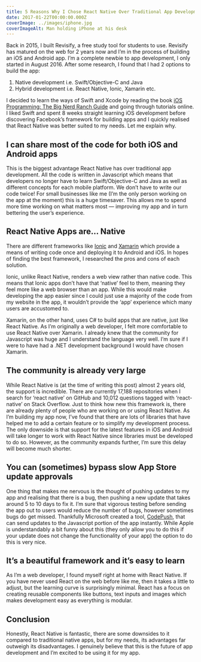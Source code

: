 ```yaml
---
title: 5 Reasons Why I Chose React Native Over Traditional App Development
date: 2017-01-22T00:00:00.000Z
coverImage: ../images/iphone.jpg
coverImageAlt: Man holding iPhone at his desk
---
```


Back in 2015, I built Revisify, a free study tool for students to use. Revisify has matured on the web for 2 years now and I’m in the process of building an iOS and Android app. I’m a complete newbie to app development, I only started in August 2016. After some research, I found that I had 2 options to build the app:

1.  Native development i.e. Swift/Objective-C and Java
2.  Hybrid development i.e. React Native, Ionic, Xamarin etc.

I decided to learn the ways of Swift and Xcode by reading the book [iOS Programming: The Big Nerd Ranch Guide](http://amzn.eu/1SjzQhK) and going through tutorials online. I liked Swift and spent 8 weeks straight learning iOS development before discovering Facebook’s framework for building apps and I quickly realised that React Native was better suited to my needs. Let me explain why.

## I can share most of the code for both iOS and Android apps

This is the biggest advantage React Native has over traditional app development. All the code is written in Javascript which means that developers no longer have to learn Swift/Objective-C and Java as well as different concepts for each mobile platform. We don’t have to write our code twice! For small businesses like me (I’m the only person working on the app at the moment) this is a huge timesaver. This allows me to spend more time working on what matters most — improving my app and in turn bettering the user’s experience.

## React Native Apps are… Native

There are different frameworks like [Ionic](https://www.ionicframwork.com) and [Xamarin](https://ionicframework.com) which provide a means of writing code once and deploying it to Android and iOS. In hopes of finding the best framework, I researched the pros and cons of each solution.

Ionic, unlike React Native, renders a web view rather than native code. This means that Ionic apps don’t have that ‘native’ feel to them, meaning they feel more like a web browser than an app. While this would make developing the app easier since I could just use a majority of the code from my website in the app, it wouldn’t provide the ‘app’ experience which many users are accustomed to.

Xamarin, on the other hand, uses C# to build apps that are native, just like React Native. As I’m originally a web developer, I felt more comfortable to use React Native over Xamarin. I already knew that the community for Javascript was huge and I understand the language very well. I’m sure if I were to have had a .NET development background I would have chosen Xamarin.

## The community is already very large

While React Native is (at the time of writing this post) almost 2 years old, the support is incredible. There are currently 17,188 repositories when I search for ‘react native’ on GitHub and 10,012 questions tagged with ‘react-native’ on Stack Overflow. Just to think how new this framework is, there are already plenty of people who are working on or using React Native. As I’m building my app now, I’ve found that there are lots of libraries that have helped me to add a certain feature or to simplify my development process. The only downside is that support for the latest features in iOS and Android will take longer to work with React Native since libraries must be developed to do so. However, as the community expands further, I’m sure this delay will become much shorter.

## You can (sometimes) bypass slow App Store update approvals

One thing that makes me nervous is the thought of pushing updates to my app and realising that there is a bug, then pushing a new update that takes around 5 to 10 days to fix it. I’m sure that vigorous testing before sending the app out to users would reduce the number of bugs, however sometimes bugs do get missed. Thankfully Microsoft created a tool, [CodePush](https://microsoft.github.io/code-push/), that can send updates to the Javascript portion of the app instantly. While Apple is understandably a bit funny about this (they only allow you to do this if your update does not change the functionality of your app) the option to do this is very nice.

## It’s a beautiful framework and it’s easy to learn

As I’m a web developer, I found myself right at home with React Native. If you have never used React on the web before like me, then it takes a little to adjust, but the learning curve is surprisingly minimal. React has a focus on creating reusable components like buttons, text inputs and images which makes development easy as everything is modular.

## Conclusion

Honestly, React Native is fantastic, there are some downsides to it compared to traditional native apps, but for my needs, its advantages far outweigh its disadvantages. I genuinely believe that this is the future of app development and I’m excited to be using it for my app.
